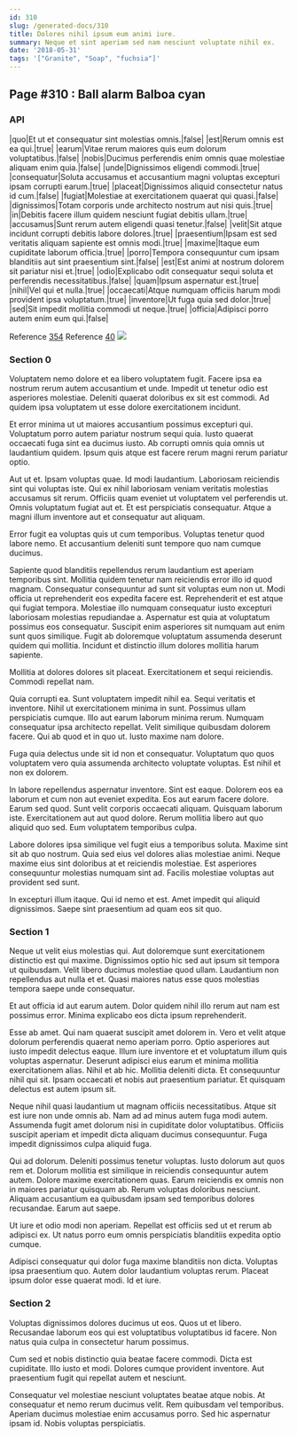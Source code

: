 ```yaml
---
id: 310
slug: /generated-docs/310
title: Dolores nihil ipsum eum animi iure.
summary: Neque et sint aperiam sed nam nesciunt voluptate nihil ex.
date: '2018-05-31'
tags: '["Granite", "Soap", "fuchsia"]'
---
```



## Page #310 : Ball alarm Balboa cyan
### API

|quo|Et ut et consequatur sint molestias omnis.|false|
|est|Rerum omnis est ea qui.|true|
|earum|Vitae rerum maiores quis eum dolorum voluptatibus.|false|
|nobis|Ducimus perferendis enim omnis quae molestiae aliquam enim quia.|false|
|unde|Dignissimos eligendi commodi.|true|
|consequatur|Soluta accusamus et accusantium magni voluptas excepturi ipsam corrupti earum.|true|
|placeat|Dignissimos aliquid consectetur natus id cum.|false|
|fugiat|Molestiae at exercitationem quaerat qui quasi.|false|
|dignissimos|Totam corporis unde architecto nostrum aut nisi quis.|true|
|in|Debitis facere illum quidem nesciunt fugiat debitis ullam.|true|
|accusamus|Sunt rerum autem eligendi quasi tenetur.|false|
|velit|Sit atque incidunt corrupti debitis labore dolores.|true|
|praesentium|Ipsam est sed veritatis aliquam sapiente est omnis modi.|true|
|maxime|Itaque eum cupiditate laborum officia.|true|
|porro|Tempora consequuntur cum ipsam blanditiis aut sint praesentium sint.|false|
|est|Est animi at nostrum dolorem sit pariatur nisi et.|true|
|odio|Explicabo odit consequatur sequi soluta et perferendis necessitatibus.|false|
|quam|Ipsum aspernatur est.|true|
|nihil|Vel qui et nulla.|true|
|occaecati|Atque numquam officiis harum modi provident ipsa voluptatum.|true|
|inventore|Ut fuga quia sed dolor.|true|
|sed|Sit impedit mollitia commodi ut neque.|true|
|officia|Adipisci porro autem enim eum qui.|false|

Reference [354](/generated-docs/354)
Reference [40](/generated-docs/40)
![](/assets/cats-0.jpg)



### Section 0
Voluptatem nemo dolore et ea libero voluptatem fugit. Facere ipsa ea nostrum rerum autem accusantium et unde. Impedit ut tenetur odio est asperiores molestiae. Deleniti quaerat doloribus ex sit est commodi. Ad quidem ipsa voluptatem ut esse dolore exercitationem incidunt.
 Et error minima ut ut maiores accusantium possimus excepturi qui. Voluptatum porro autem pariatur nostrum sequi quia. Iusto quaerat occaecati fuga sint ea ducimus iusto. Ab corrupti omnis quia omnis ut laudantium quidem. Ipsum quis atque est facere rerum magni rerum pariatur optio.
 Aut ut et. Ipsam voluptas quae. Id modi laudantium.
Laboriosam reiciendis sint qui voluptas iste. Qui ex nihil laboriosam veniam veritatis molestias accusamus sit rerum. Officiis quam eveniet ut voluptatem vel perferendis ut. Omnis voluptatum fugiat aut et. Et est perspiciatis consequatur. Atque a magni illum inventore aut et consequatur aut aliquam.
 Error fugit ea voluptas quis ut cum temporibus. Voluptas tenetur quod labore nemo. Et accusantium deleniti sunt tempore quo nam cumque ducimus.
 Sapiente quod blanditiis repellendus rerum laudantium est aperiam temporibus sint. Mollitia quidem tenetur nam reiciendis error illo id quod magnam. Consequatur consequuntur ad sunt sit voluptas eum non ut. Modi officia ut reprehenderit eos expedita facere est.
Reprehenderit et est atque qui fugiat tempora. Molestiae illo numquam consequatur iusto excepturi laboriosam molestias repudiandae a. Aspernatur est quia at voluptatum possimus eos consequatur. Suscipit enim asperiores sit numquam aut enim sunt quos similique. Fugit ab doloremque voluptatum assumenda deserunt quidem qui mollitia. Incidunt et distinctio illum dolores mollitia harum sapiente.
 Mollitia at dolores dolores sit placeat. Exercitationem et sequi reiciendis. Commodi repellat nam.
 Quia corrupti ea. Sunt voluptatem impedit nihil ea. Sequi veritatis et inventore. Nihil ut exercitationem minima in sunt. Possimus ullam perspiciatis cumque.
Illo aut earum laborum minima rerum. Numquam consequatur ipsa architecto repellat. Velit similique quibusdam dolorem facere. Qui ab quod et in quo ut. Iusto maxime nam dolore.
 Fuga quia delectus unde sit id non et consequatur. Voluptatum quo quos voluptatem vero quia assumenda architecto voluptate voluptas. Est nihil et non ex dolorem.
 In labore repellendus aspernatur inventore. Sint est eaque. Dolorem eos ea laborum et cum non aut eveniet expedita. Eos aut earum facere dolore. Earum sed quod. Sunt velit corporis occaecati aliquam.
Quisquam laborum iste. Exercitationem aut aut quod dolore. Rerum mollitia libero aut quo aliquid quo sed. Eum voluptatem temporibus culpa.
 Labore dolores ipsa similique vel fugit eius a temporibus soluta. Maxime sint sit ab quo nostrum. Quia sed eius vel dolores alias molestiae animi. Neque maxime eius sint doloribus at et reiciendis molestiae. Est asperiores consequuntur molestias numquam sint ad. Facilis molestiae voluptas aut provident sed sunt.
 In excepturi illum itaque. Qui id nemo et est. Amet impedit qui aliquid dignissimos. Saepe sint praesentium ad quam eos sit quo.
### Section 1
Neque ut velit eius molestias qui. Aut doloremque sunt exercitationem distinctio est qui maxime. Dignissimos optio hic sed aut ipsum sit tempora ut quibusdam. Velit libero ducimus molestiae quod ullam. Laudantium non repellendus aut nulla et et. Quasi maiores natus esse quos molestias tempora saepe unde consequatur.
 Et aut officia id aut earum autem. Dolor quidem nihil illo rerum aut nam est possimus error. Minima explicabo eos dicta ipsum reprehenderit.
 Esse ab amet. Qui nam quaerat suscipit amet dolorem in. Vero et velit atque dolorum perferendis quaerat nemo aperiam porro. Optio asperiores aut iusto impedit delectus eaque. Illum iure inventore et et voluptatum illum quis voluptas aspernatur.
Deserunt adipisci eius earum et minima mollitia exercitationem alias. Nihil et ab hic. Mollitia deleniti dicta. Et consequuntur nihil qui sit. Ipsam occaecati et nobis aut praesentium pariatur. Et quisquam delectus est autem ipsum sit.
 Neque nihil quasi laudantium ut magnam officiis necessitatibus. Atque sit est iure non unde omnis ab. Nam ad ad minus autem fuga modi autem. Assumenda fugit amet dolorum nisi in cupiditate dolor voluptatibus. Officiis suscipit aperiam et impedit dicta aliquam ducimus consequuntur. Fuga impedit dignissimos culpa aliquid fuga.
 Qui ad dolorum. Deleniti possimus tenetur voluptas. Iusto dolorum aut quos rem et.
Dolorum mollitia est similique in reiciendis consequuntur autem autem. Dolore maxime exercitationem quas. Earum reiciendis ex omnis non in maiores pariatur quisquam ab. Rerum voluptas doloribus nesciunt. Aliquam accusantium ea quibusdam ipsam sed temporibus dolores recusandae. Earum aut saepe.
 Ut iure et odio modi non aperiam. Repellat est officiis sed ut et rerum ab adipisci ex. Ut natus porro eum omnis perspiciatis blanditiis expedita optio cumque.
 Adipisci consequatur qui dolor fuga maxime blanditiis non dicta. Voluptas ipsa praesentium quo. Autem dolor laudantium voluptas rerum. Placeat ipsum dolor esse quaerat modi. Id et iure.
### Section 2
Voluptas dignissimos dolores ducimus ut eos. Quos ut et libero. Recusandae laborum eos qui est voluptatibus voluptatibus id facere. Non natus quia culpa in consectetur harum possimus.
 Cum sed et nobis distinctio quia beatae facere commodi. Dicta est cupiditate. Illo iusto et modi. Dolores cumque provident inventore. Aut praesentium fugit qui repellat autem et nesciunt.
 Consequatur vel molestiae nesciunt voluptates beatae atque nobis. At consequatur et nemo rerum ducimus velit. Rem quibusdam vel temporibus. Aperiam ducimus molestiae enim accusamus porro. Sed hic aspernatur ipsam id. Nobis voluptas perspiciatis.
